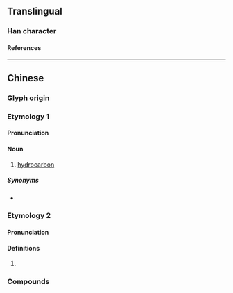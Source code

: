 {{also|烃}}
{{character info/new}}
==Translingual==

===Han character===
{{Han char|rn=86|rad=火|as=07|sn=11|four=91811|canj=FMVM|ids=⿰火巠}}

====References====
{{Han ref|kx=0671.160|dkj=19044|dj=1080.130|hdz=32204.040|uh=70F4}}

----

==Chinese==
{{zh-forms|s=烃}}
{{zh-wp|zh|yue}}

===Glyph origin===
{{Han etym}}

===Etymology 1===
{{blend|zh|碳|氫|gloss1=carbon|gloss2=hydrogen}}

====Pronunciation====
{{zh-pron
|m=tīng,qīng,2nb=variant in Taiwan
|c=ting1
|cat=n
}}

====Noun====
{{zh-noun}}

# {{lb|zh|organic compound}} [[hydrocarbon]]

=====Synonyms=====
* {{zh-l|碳氫化合物}}

===Etymology 2===

====Pronunciation====
{{zh-pron
|m=jǐng
|c=ging2
|mc=y
|oc=y
|cat=
}}

====Definitions====
{{zh-hanzi}}

# {{rfdef|zh}}

===Compounds===
{{zh-der|烴基}}